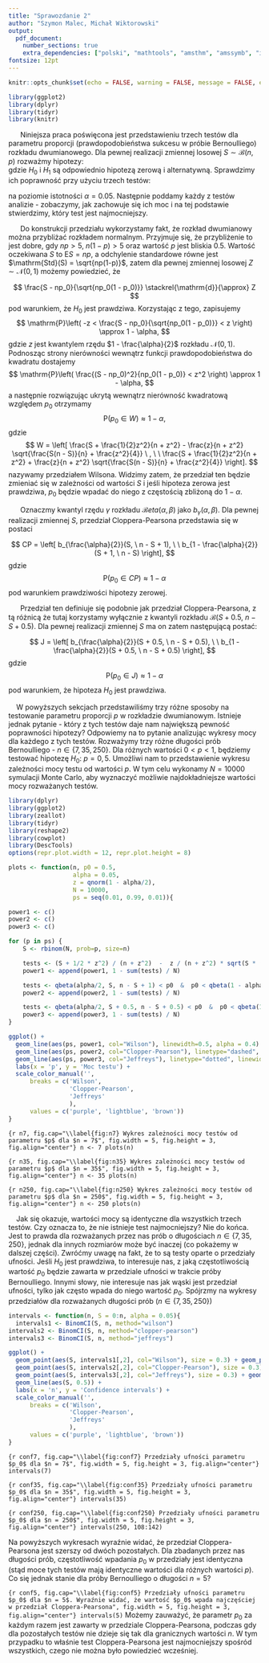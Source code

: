 ```yaml
---
title: "Sprawozdanie 2"
author: "Szymon Malec, Michał Wiktorowski"
output:
  pdf_document: 
    number_sections: true
    extra_dependencies: ["polski", "mathtools", "amsthm", "amssymb", "icomma", "upgreek", "xfrac", "scrextend", "float", "tabularx", "hyperref", "caption", "enumitem", "titlesec"]
fontsize: 12pt
---
```


\renewcommand{\figurename}{Wykres}
\renewcommand{\tablename}{Tablica}
\raggedbottom
\titlelabel{\thetitle.\quad}

```r
knitr::opts_chunk$set(echo = FALSE, warning = FALSE, message = FALSE, eval = TRUE, fig.pos = "H")
```

```r
library(ggplot2)
library(dplyr)
library(tidyr)
library(knitr)
```




\section{Wstęp}

|       Niniejsza praca poświęcona jest przedstawieniu trzech testów dla parametru proporcji (prawdopodobieństwa sukcesu w próbie Bernoulliego) rozkładu dwumianowego. Dla pewnej realizacji zmiennej losowej $S \sim \mathcal{B}(n, p)$ rozważmy hipotezy:
\begin{itemize}
\item $H_0$: $p = p_0 = 0.5$
\item $H_1$: $p \neq p_0 = 0.5$,
\end{itemize}
gdzie $H_0$ i $H_1$ są odpowiednio hipotezą zerową i alternatywną. Sprawdzimy ich poprawność przy użyciu trzech testów:
\begin{itemize}
\item testu opartego o $\textbf{przedział Wilsona}$,
\item testu opartego o $\textbf{przedział Cloppera-Pearsona}$,
\item testu opartego o $\textbf{przedział Jeffreysa}$,
\end{itemize}
na poziomie istotności $\alpha = 0.05$. Następnie poddamy każdy z testów analizie - zobaczymy, jak zachowuje się ich moc i na tej podstawie stwierdzimy, który test jest najmocniejszy.





\section{Test oparty o przedział Wilsona}

|       Do konstrukcji przedziału wykorzystamy fakt, że rozkład dwumianowy można przybliżać rozkładem normalnym. Przyjmuje się, że przybliżenie to jest dobre, gdy $np > 5$, $n(1 - p) > 5$ oraz wartość $p$ jest bliskia 0.5. Wartość oczekiwana $S$ to $\mathrm{E}S = np$, a odchylenie standardowe równe jest $\mathrm{Std}(S) = \sqrt{np(1-p)}$, zatem dla pewnej zmiennej losowej $Z \sim \mathcal{N}(0, 1)$ możemy powiedzieć, że
$$
\frac{S - np_0}{\sqrt{np_0(1 - p_0)}} \stackrel{\mathrm{d}}{\approx} Z
$$
pod warunkiem, że $H_0$ jest prawdziwa. Korzystając z tego, zapisujemy
$$
\mathrm{P}\left( -z < \frac{S - np_0}{\sqrt{np_0(1 - p_0)}} < z \right) \approx 1 - \alpha,
$$
gdzie $z$ jest kwantylem rzędu $1 - \frac{\alpha}{2}$ rozkładu $\mathcal{N}(0, 1)$. Podnosząc strony nierówności wewnątrz funkcji prawdopodobieństwa do kwadratu dostajemy
$$
\mathrm{P}\left( \frac{(S - np_0)^2}{np_0(1 - p_0)} < z^2 \right) \approx 1 - \alpha,
$$
a następnie rozwiązując ukrytą wewnątrz nierówność kwadratową względem $p_0$ otrzymamy
$$
\mathrm{P}(p_0 \in W) \approx 1 - \alpha,
$$
gdzie
$$
W = \left[ \frac{S + \frac{1}{2}z^2}{n + z^2} - \frac{z}{n + z^2} \sqrt{\frac{S(n - S)}{n} + \frac{z^2}{4}} \ , \ \ \frac{S + \frac{1}{2}z^2}{n + z^2} + \frac{z}{n + z^2} \sqrt{\frac{S(n - S)}{n} + \frac{z^2}{4}} \right].
$$
nazywamy przedziałem Wilsona. Widzimy zatem, że przedział ten będzie zmieniać się w zależności od wartości $S$ i jeśli hipoteza zerowa jest prawdziwa, $p_0$ będzie wpadać do niego z częstością zbliżoną do $1 - \alpha$.






\section{Test oparty o przedział Cloppera-Pearsona}

|       Oznaczmy kwantyl rzędu $\gamma$ rozkładu $\mathcal{B}eta(\alpha, \beta)$ jako $b_{\gamma}(\alpha, \beta)$. Dla pewnej realizacji zmiennej $S$, przedział Cloppera-Pearsona przedstawia się w postaci
$$
CP = \left[ b_{\frac{\alpha}{2}}(S, \ n - S + 1), \ \ b_{1 - \frac{\alpha}{2}}(S + 1, \ n - S) \right],
$$
gdzie
$$
\mathrm{P}(p_0 \in CP) \approx 1 - \alpha
$$
pod warunkiem prawdziwości hipotezy zerowej.



\section{Test oparty o przedział Jeffreysa}
|       Przedział ten definiuje się podobnie jak przedział Cloppera-Pearsona, z tą różnicą że tutaj korzystamy wyłącznie z kwantyli rozkładu $\mathcal{B}(S + 0.5, \ n - S + 0.5)$. Dla pewnej realizacji zmiennej $S$ ma on zatem następującą postać:
$$
J = \left[ b_{\frac{\alpha}{2}}(S + 0.5, \ n - S + 0.5), \ \ b_{1 - \frac{\alpha}{2}}(S + 0.5, \ n - S + 0.5) \right],
$$
gdzie
$$
\mathrm{P}(p_0 \in J) \approx 1 - \alpha
$$
pod warunkiem, że hipoteza $H_0$ jest prawdziwa.



\section{Porównanie testów}
|     W powyższych sekcjach przedstawiliśmy trzy różne sposoby na testowanie parametru proporcji $p$ w rozkładzie dwumianowym. Istnieje jednak pytanie - który z tych testów daje nam największą pewność poprawności hipotezy? Odpowiemy na to pytanie analizując wykresy mocy dla każdego z tych testów. Rozważymy trzy różne długości prób Bernoulliego - $n \in \{7, 35, 250\}$. Dla różnych wartości $0 < p < 1$, będziemy testować hipotezę $H_0 : ~ p = 0,5$. Umożliwi nam to przedstawienie wykresu zależności mocy testu od wartości $p$. W tym celu wykonamy $N = 10000$ symulacji Monte Carlo, aby wyznaczyć możliwie najdokładniejsze wartości mocy rozważanych testów.
```r
library(dplyr)
library(ggplot2)
library(zeallot)
library(tidyr)
library(reshape2)
library(cowplot)
library(DescTools)
options(repr.plot.width = 12, repr.plot.height = 8)
```

```r
plots <- function(n, p0 = 0.5,
                  alpha = 0.05,
                  z = qnorm(1 - alpha/2),
                  N = 10000,
                  ps = seq(0.01, 0.99, 0.01)){

power1 <- c()
power2 <- c()
power3 <- c()

for (p in ps) {
    S <- rbinom(N, prob=p, size=n)

    tests <- (S + 1/2 * z^2) / (n + z^2)  -  z / (n + z^2) * sqrt(S * (n - S) / n + z^2 / 4) < p0 & p0 < (S + 1/2 * z^2) / (n + z^2)  +  z / (n + z^2) * sqrt(S * (n - S) / n + z^2 / 4)
    power1 <- append(power1, 1 - sum(tests) / N)

    tests <- qbeta(alpha/2, S, n - S + 1) < p0  &  p0 < qbeta(1 - alpha/2, S + 1, n - S)
    power2 <- append(power2, 1 - sum(tests) / N)

    tests <- qbeta(alpha/2, S + 0.5, n - S + 0.5) < p0  &  p0 < qbeta(1 - alpha/2, S + 0.5, n - S + 0.5)
    power3 <- append(power3, 1 - sum(tests) / N)
}

ggplot() + 
  geom_line(aes(ps, power1, col="Wilson"), linewidth=0.5, alpha = 0.4) + 
  geom_line(aes(ps, power2, col="Clopper-Pearson"), linetype="dashed", linewidth=0.7) +
  geom_line(aes(ps, power3, col="Jeffreys"), linetype="dotted", linewidth=0.8) +
  labs(x = 'p', y = 'Moc testu') + 
  scale_color_manual('', 
      breaks = c('Wilson',
                 'Clopper-Pearson',
                 'Jeffreys'
                 ),
      values = c('purple', 'lightblue', 'brown'))
}
```

```{r n7, fig.cap="\\label{fig:n7} Wykres zależności mocy testów od parametru $p$ dla $n = 7$", fig.width = 5, fig.height = 3, fig.align="center"}
n <- 7
plots(n)
```

```{r n35, fig.cap="\\label{fig:n35} Wykres zależności mocy testów od parametru $p$ dla $n = 35$", fig.width = 5, fig.height = 3, fig.align="center"}
n <- 35
plots(n)
```

```{r n250, fig.cap="\\label{fig:n250} Wykres zależności mocy testów od parametru $p$ dla $n = 250$", fig.width = 5, fig.height = 3, fig.align="center"}
n <- 250
plots(n)
```

|     Jak się okazuje, wartości mocy są identyczne dla wszystkich trzech testów. Czy oznacza to, że nie istnieje test najmocniejszy? Nie do końca. Jest to prawda dla rozważanych przez nas prób o długościach $n \in \{7, 35, 250\}$, jednak dla innych rozmiarów może być inaczej (co pokażemy w dalszej części). Zwróćmy uwagę na fakt, że to są testy oparte o przedziały ufności. Jeśli $H_0$ jest prawdziwa, to interesuje nas, z jaką częstotliwością wartość $p_0$ będzie zawarta w przedziale ufności w trakcie próby Bernoulliego. Innymi słowy, nie interesuje nas jak wąski jest przedział ufności, tylko jak często wpada do niego wartość $p_0$. Spójrzmy na wykresy przedziałów dla rozważanych długości prób ($n \in \{7, 35, 250\}$)

```r
intervals <- function(n, S = 0:n, alpha = 0.05){
  intervals1 <- BinomCI(S, n, method="wilson")
intervals2 <- BinomCI(S, n, method="clopper-pearson")
intervals3 <- BinomCI(S, n, method="jeffreys")

ggplot() +
  geom_point(aes(S, intervals1[,2], col="Wilson"), size = 0.3) + geom_point(aes(S, intervals1[,3], col="Wilson"), size = 0.3) +
  geom_point(aes(S, intervals2[,2], col="Clopper-Pearson"), size = 0.3) + geom_point(aes(S, intervals2[,3], col="Clopper-Pearson"), size = 0.3) +
  geom_point(aes(S, intervals3[,2], col="Jeffreys"), size = 0.3) + geom_point(aes(S, intervals3[,3], col="Jeffreys"), size = 0.3) +
  geom_line(aes(S, 0.5)) +
  labs(x = 'n', y = 'Confidence intervals') + 
  scale_color_manual('', 
      breaks = c('Wilson',
                 'Clopper-Pearson',
                 'Jeffreys'
                 ),
      values = c('purple', 'lightblue', 'brown'))
}
```

```{r conf7, fig.cap="\\label{fig:conf7} Przedziały ufności parametru $p_0$ dla $n = 7$", fig.width = 5, fig.height = 3, fig.align="center"}
intervals(7)
```

```{r conf35, fig.cap="\\label{fig:conf35} Przedziały ufności parametru $p_0$ dla $n = 35$", fig.width = 5, fig.height = 3, fig.align="center"}
intervals(35)
```

```{r conf250, fig.cap="\\label{fig:conf250} Przedziały ufności parametru $p_0$ dla $n = 250$", fig.width = 5, fig.height = 3, fig.align="center"}
intervals(250, 108:142)
```

Na powyższych wykresach wyraźnie widać, że przedział Cloppera-Pearsona jest szerszy od dwóch pozostałych. Dla zbadanych przez nas długości prób, częstotliwość wpadania $p_0$ w przedziały jest identyczna (stąd moce tych testów mają identyczne wartości dla różnych wartości $p$). Co się jednak stanie dla próby Bernoulliego o długości $n = 5$?

```{r conf5, fig.cap="\\label{fig:conf5} Przedziały ufności parametru $p_0$ dla $n = 5$. Wyraźnie widać, że wartość $p_0$ wpada najczęściej w przedział Cloppera-Pearsona", fig.width = 5, fig.height = 3, fig.align="center"}
intervals(5)
```
Możemy zauważyć, że parametr $p_0$ za każdym razem jest zawarty w przedziale Cloppera-Pearsona, podczas gdy dla pozostałych testów nie dzieje się tak dla granicznych wartości $n$. W tym przypadku to właśnie test Cloppera-Pearsona jest najmocniejszy spośród wszystkich, czego nie można było powiedzieć wcześniej.
\section{Podsumowanie}
